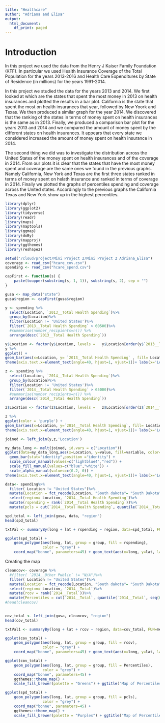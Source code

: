```yaml
---
title: "Healthcare"
author: "Adriana and Elisa"
output:
  html_document:
    df_print: paged
---
```


# Introduction
In this project we used the data from the Henry J Kaiser Family Foundation (KFF). In particular we used Health Insurance Coverage of the Total Population for the years 2013-2016 and Health Care Expenditures by State of Residence (in millions) for the years 1991-2014.

In this project we studied the data for the years 2013 and 2014. We first looked at which are the states that spent the most money in 2013 on health insurances and plotted the results in a bar plot. California is the state that spent the most on health insurances that year, followed by New Yoork and Texas. We then produced a similar graph for the year 2014. We discovered that the ranking of the states in terms of money spent on health insurances is the same as in 2013.
Finally, we produced a comparison bar plot for the years 2013 and 2014 and we compared the amount of money spent by the different states on health insurances. It appears that every state we considered increased the amount of money spent on health insurance in 2014.

The second thing we did was to investigate the distribution across the United States of the money spent on health insurances and of the coverage in 2014. From our plots it is clear that the states that have the most money spent and coverage are the same ones we found in the previous graphs. Namely California, New York and Texas are the first three states ranked in terms of money spent on helath insurance and ranked in terms of coverage in 2014. Finally we plotted the graphs of percentiles spending and coverage across the United states. Accordingly to the previous graphs the California Texas and New York show up in the highest percentiles.


```r
library(dplyr)
library(ggplot2)
library(tidyverse)
library(readr)
library(maps)
library(maptools)
library(ggmap)
library(doBy)
library(mapproj)
library(ggthemes)
library(reshape2)
```



```r
setwd("/cloud/project/Mini Project 2/Mini Project 2 Adriana_Elisa")
coverage <- read_csv("hcare_cov.csv")
spending <- read_csv("hcare_spend.csv")
```

```r
capFirst <- function(s) {
    paste(toupper(substring(s, 1, 1)), substring(s, 2), sep = "")
}
```

```r
gusa <- map_data("state")
gusa$region <- capFirst(gusa$region)
```





```r
y <- spending %>%
  select(Location, `2013__Total Health Spending`)%>%
  group_by(Location)%>%
  filter(Location != 'United States')%>%
  filter(`2013__Total Health Spending` > 60500)%>%
  #summarise(number_recipients=n()) %>%
  arrange(desc(`2013__Total Health Spending`))

y$Location <- factor(y$Location, levels =   y$Location[order(y$`2013__Total Health Spending`, decreasing = T)])
y %>%
ggplot() +
geom_bar(aes(x=Location, y= `2013__Total Health Spending` , fill= Location), stat = 'identity')+
theme(axis.text.x=element_text(angle=40, hjust=1, vjust=1))+ labs(x='Location')+ labs(y= 'Total spent in 2013')
```



```r
z <- spending %>%
  select(Location, `2014__Total Health Spending`)%>%
  group_by(Location)%>%
  filter(Location != 'United States')%>%
  filter(`2014__Total Health Spending` > 65000)%>%
  #summarise(number_recipients=n()) %>%
  arrange(desc(`2014__Total Health Spending`))

z$Location <- factor(z$Location, levels =   z$Location[order(z$`2014__Total Health Spending`, decreasing = T)])

z %>%
ggplot(color = 'purple') +
geom_bar(aes(x=Location, y=`2014__Total Health Spending`, fill= Location), stat = 'identity')+
theme(axis.text.x=element_text(angle=40, hjust=1, vjust=1))+ labs(x='Location')+ labs(y= 'Total spent in 2014')
```



```r
joined <- left_join(y,z,'Location')

my_data_long <- melt(joined, id.vars = c("Location"))
ggplot(data=my_data_long,aes(x=Location, y=value, fill=variable, color=variable, alpha=variable)) +
  geom_bar(stat="identity",position ="identity") +
  scale_colour_manual(values=c("lightblue4","red")) +
  scale_fill_manual(values=c("blue","white")) +
  scale_alpha_manual(values=c(0.2, 0)) +
theme(axis.text.x=element_text(angle=40, hjust=1, vjust=1))+ labs(x='Location')+ labs(y= 'Total spent')
```





```r
data<- spending%>%
  filter( Location != "United States")%>%
  mutate(Location = fct_recode(Location, "South dakota"= "South Dakota", "South carolina"= "South Carolina", "Rhode island"= "Rhode Island", "District of columbia"= "District of Columbia", "New hampshire"= "New Hampshire", "New mexico"= "New Mexico", "New jersey"= "New Jersey", "New york"= "New York", "North carolina"= "North Carolina", "West virginia"= "West Virginia", "North dakota"= "North Dakota"))%>%
  select(region= Location, `2014__Total Health Spending`)%>%
  mutate(rspending = rank(`2014__Total Health Spending`))%>%
  mutate(pcls = cut(`2014__Total Health Spending`, quantile(`2014__Total Health Spending`, seq(0, 1, len = 6)), include.lowest = TRUE))
```


```r
spd_total <- left_join(gusa, data, "region")
head(spd_total)
```


```r

txtVal <- summaryBy(long + lat + rspending ~ region, data=spd_total, FUN=mean, keep.names=T)

ggplot(spd_total) +
    geom_polygon(aes(long, lat, group = group, fill = rspending),
                 color = "grey") +
    coord_map("bonne", parameters=45) + geom_text(aes(x=long, y=lat, label=rspending), data=txtVal, col="red", cex=2.5) + ggtitle("Map of Spending Total Rank in 2014")
```






Creating the map

```r
cleancov<- coverage %>%
  #filter( `2014__Other Public` != "N/A")%>%
  filter( Location != "United States")%>%
  mutate(Location = fct_recode(Location, "South dakota"= "South Dakota", "South carolina"= "South Carolina", "Rhode island"= "Rhode Island", "District of columbia"= "District of Columbia", "New hampshire"= "New Hampshire", "New mexico"= "New Mexico", "New jersey"= "New Jersey", "New york"= "New York", "North carolina"= "North Carolina", "West virginia"= "West Virginia", "North dakota"= "North Dakota"))%>%
  select(region= Location, `2014__Total`)%>%
  mutate(rcov = rank(`2014__Total`))%>%
  mutate(Percentiles = cut(`2014__Total`, quantile(`2014__Total`, seq(0, 1, len = 6)), include.lowest = TRUE))
#head(cleancov)
  
```


```r
cov_total <- left_join(gusa, cleancov, "region")
head(cov_total)
```






```r
txtVal1 <- summaryBy(long + lat + rcov ~ region, data=cov_total, FUN=mean, keep.names=T)

ggplot(cov_total) +
    geom_polygon(aes(long, lat, group = group, fill = rcov),
                 color = "grey") +
    coord_map("bonne", parameters=45) + geom_text(aes(x=long, y=lat, label=rcov), data=txtVal1, col="red", cex=2.5)+ ggtitle("Map of Coverage Total Rank in 2014")
```

```r

ggplot(cov_total) +
    geom_polygon(aes(long, lat, group = group, fill = Percentiles),
                 color = "grey") +
    coord_map("bonne", parameters=45) +
    ggthemes::theme_map() +
    scale_fill_brewer(palette = "Greens") + ggtitle("Map of Percentiles of Coverage Total in 2014")
```





```r
ggplot(spd_total) +
    geom_polygon(aes(long, lat, group = group, fill = pcls),
                 color = "grey") +
    coord_map("bonne", parameters=45) +
    ggthemes::theme_map() +
    scale_fill_brewer(palette = "Purples") + ggtitle("Map of Percentiles of Spending Total in 2014")
```


